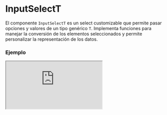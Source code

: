# InputSelectT

El componente `InputSelectT` es un select customizable que permite pasar opciones y valores de un tipo genérico `T`. Implementa funciones para manejar la conversión de los elementos seleccionados y permite personalizar la representación de los datos.


### Ejemplo

<Iframe minHeightIframe="30dvh" src="https://fenextjs-component-storybook.vercel.app/iframe.html?args=&id=input-inputselectt--index&viewMode=story" />

### Importación

Para importar el componente InputSelectT, se puede hacer desde fenextjs

```tsx copy
import { InputSelectT } from "fenextjs";
```

### Parámetros

| Parámetro | Tipo | Requerido | Default | Descripcion |
| --------- | ---- | --------- | ------- | ----------- |
| defaultValue | T | no |  | Valor por defecto seleccionado en el select. |
| value | T | no |  | Valor actualmente seleccionado. |
| options | T[] | sí |  | Lista de opciones disponibles para seleccionar. |
| onChange | (v?: T) =\> void | no |  | Función que se ejecuta cuando cambia el valor seleccionado. |
| onParse | (v?: T) =\> InputSelectItemOptionBaseProps\<T\> | sí |  | Función utilizada para convertir el valor del tipo `T` en una opción seleccionable para el componente `InputSelect`. |

### Storybook

Para ver el storybook del componente lo puede hacer con este [link](https://fenextjs-component-storybook.vercel.app/?path=/story/input-inputselectt--index)

### Usos

- Uso básico de InputSelectT

```tsx copy

const options = [{ id: 1, name: "Option 1" }, { id: 2, name: "Option 2" }];

<InputSelectT
    options={options}
    onParse={(option) => ({ label: option.name, value: option.id })}
    onChange={(selected) => console.log(selected)}
/>
```

- InputSelectT con valor por defecto

```tsx copy

const options = [{ id: 1, name: "Option 1" }, { id: 2, name: "Option 2" }];

<InputSelectT
    defaultValue={options[0]}
    options={options}
    onParse={(option) => ({ label: option.name, value: option.id })}
/>
```

